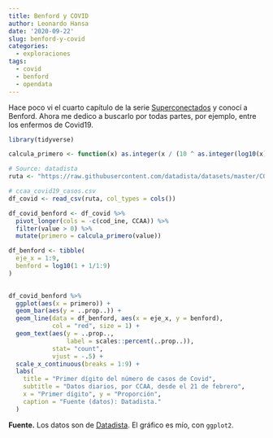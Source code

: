 ```yaml
---
title: Benford y COVID
author: Leonardo Hansa
date: '2020-09-22'
slug: benford-y-covid
categories:
  - exploraciones
tags:
  - covid
  - benford
  - opendata
---
```



Hace poco vi el cuarto capítulo de la serie [Superconectados](https://www.netflix.com/es/title/81031737) y conocí a Benford. Ahora me dedico a buscarlo por todas partes, por ejemplo, entre los enfermos de Covid19. 

```r
library(tidyverse)

calcula_primero <- function(x) as.integer(x / (10 ^ as.integer(log10(x))))

# Source: datadista
ruta <- "https://raw.githubusercontent.com/datadista/datasets/master/COVID%2019/ccaa_covid19_casos.csv"

# ccaa_covid19_casos.csv
df_covid <- read_csv(ruta, col_types = cols())

df_covid_benford <- df_covid %>% 
  pivot_longer(cols = -c(cod_ine, CCAA)) %>% 
  filter(value > 0) %>% 
  mutate(primero = calcula_primero(value))

df_benford <- tibble(
  eje_x = 1:9, 
  benford = log10(1 + 1/1:9) 
)
 

df_covid_benford %>% 
  ggplot(aes(x = primero)) + 
  geom_bar(aes(y = ..prop..)) +
  geom_line(data = df_benford, aes(x = eje_x, y = benford), 
            col = "red", size = 1) + 
  geom_text(aes(y = ..prop.., 
                label = scales::percent(..prop..)), 
            stat= "count",
            vjust = -.5) + 
  scale_x_continuous(breaks = 1:9) + 
  labs(
    title = "Primer dígito del número de casos de Covid", 
    subtitle = "Datos diarios, por CCAA, desde el 21 de febrero", 
    x = "Primer dígito", y = "Proporción", 
    caption = "Fuente (datos): Datadista."
  )
```

**Fuente.** Los datos son de [Datadista](https://raw.githubusercontent.com/datadista/datasets/master/COVID%2019/ccaa_covid19_casos.csv). El gráfico es mío, con `ggplot2`.

